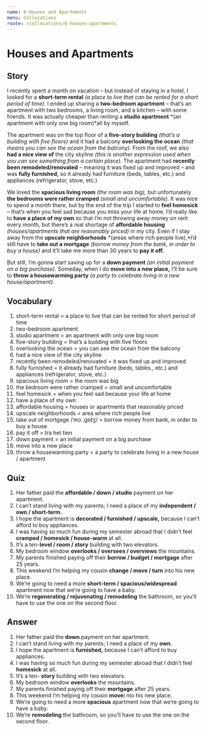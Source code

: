 ```yaml
---
name: 6-Houses and Apartments
menu: Collocations
route: /collocations/6-houses-apartments
---
```


# Houses and Apartments

## Story
I recently spent a month on vacation – but instead of staying in a hotel, I looked for a **short-term rental** *(a place to live that can be rented for a short period of time)*.  I ended up sharing a **two-bedroom apartment** – that’s an apartment with two bedrooms, a living room, and a kitchen – with some friends. It was actually cheaper than renting a **studio apartment** *(an apartment with only one big room)*all by myself.

The apartment was on the top floor of a **five-story building** *(that’s a building with five floors)* and it had a balcony **overlooking the ocean** *(that means you can see the ocean from the balcony).* From the roof, we also **had a nice view of** the city skyline *(this is another expression used when you can see something from a certain place).*
The apartment had **recently been remodeled/renovated** – meaning it was fixed up and improved – and was **fully furnished,** so it already had furniture (beds, tables, etc.) and appliances (refrigerator, stove, etc.)

We loved the **spacious living room** *(the room was big),* but unfortunately **the bedrooms were rather cramped** *(small and uncomfortable).* It was nice to spend a month there, but by the end of the trip I started to **feel homesick** – that’s when you feel sad because you miss your life at home. 
I’d really like to **have a place of my own** so that I’m not throwing away money on rent every month, but there’s a real shortage of **affordable housing** *(houses/apartments that are reasonably priced)* in my city. Even if I stay away from the **upscale neighborhoods** *(areas where rich people live),*I’d still have to **take out a mortgage** *(borrow money from the bank, in order to buy a house)* and it’ll take me more than 30 years to **pay it off.**

But still, I’m gonna start saving up for a **down payment** *(an initial payment on a big purchase).* Someday, when I do **move into a new place,** I’ll be sure to **throw a housewarming party** *(a party to celebrate living in a new house/apartment).*

## Vocabulary
1. short-term rental = a place to live that can be rented for short period of time
2. two-bedroom apartment
3. studio apartment = an apartment with only one big room
4. five-story building = that’s a building with five floors
5. overlooking the ocean = you can see the ocean from the balcony
6. had a nice view of the city skyline
7. recently been remodeled/renovated = it was fixed up and improved
8. fully furnished = it already had furniture (beds, tables., etc.) and appliances (refrigerator, stove, etc.)
9. spacious living room = the room was big
10. the bedroom were rather cramped = small and uncomfortable
11. feel homesick = when you feel sad because your life at home
12. have a place of my own 
13. affordable housing = houses or apartments that reasonably priced
14. upscale neighborhoods = area where rich people live
15. take out of mortgage /ˈmɔː.ɡɪdʒ/ = borrow money from bank, in order to buy a house
16. pay it off = tra het tien
17. down payment = an initial payment on a big purchase
18. move into a new place
19. throw a housewarming party = a party to celebrate living in a new house / apartment

## Quiz
1. Her father paid the **affordable / down / studio** payment on her apartment. 
2. I can’t stand living with my parents; I need a place of my **independent / own / short-term.**
3. I hope the apartment is **decorated / furnished / upscale,** because I can’t afford to buy appliances. 
4. I was having so much fun during my semester abroad that I didn’t feel **cramped / homesick / house-warm** at all. 
5. It’s a ten-**level / room / story** building with two elevators. 
6. My bedroom window **overlooks / oversees / overviews** the mountains. 
7. My parents finished paying off their **borrow / budget / mortgage** after 25 years. 
8. This weekend I’m helping my cousin **change / move / turn** into his new place. 
9. We’re going to need a more **short-term / spacious/widespread** apartment now that we’re going to have a baby. 
10. We’re **regenerating / rejuvenating / remodeling** the bathroom, so you’ll have to use the one on the second floor. 

## Answer
1. Her father paid the **down** payment on her apartment. 
2. I can’t stand living with my parents; I need a place of my **own.**
3. I hope the apartment is **furnished,** because I can’t afford to buy appliances. 
4. I was having so much fun during my semester abroad that I didn’t feel **homesick** at all. 
5. It’s a ten- **story** building with two elevators. 
6. My bedroom window **overlooks** the mountains. 
7. My parents finished paying off their **mortgage** after 25 years. 
8. This weekend I’m helping my cousin **move**i nto his new place. 
9. We’re going to need a more **spacious** apartment now that we’re going to have a baby. 
10. We’re **remodeling** the bathroom, so you’ll have to use the one on the second floor. 